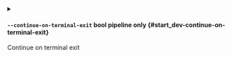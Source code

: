
<details className="config-field -function" data-expandable="false">
<summary>

#### `--continue-on-terminal-exit` <span className="config-field-type">bool</span> <span className="config-field-enum"></span> <span className="config-field-default -return"></span> <span className="config-field-required" data-required="false">pipeline only</span>  {#start_dev-continue-on-terminal-exit}

Continue on terminal exit

</summary>



</details>

